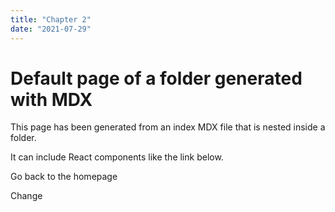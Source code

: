 ```yaml
---
title: "Chapter 2"
date: "2021-07-29"
---
```


# Default page of a folder generated with MDX

This page has been generated from an index MDX file that is nested inside a folder.

It can include React components like the link below.

<Link href="/" style={{ color: "#00b140" }}>
  Go back to the homepage
</Link>

Change
